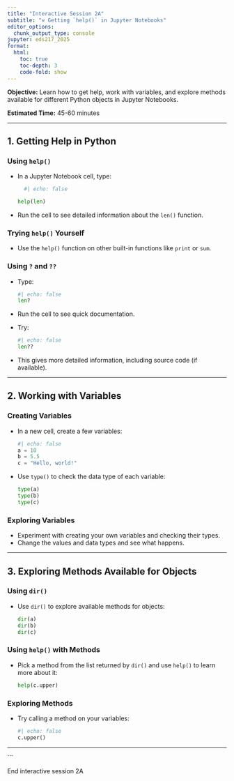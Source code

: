```yaml
---
title: "Interactive Session 2A"
subtitle: "⚒️ Getting `help()` in Jupyter Notebooks"
editor_options: 
  chunk_output_type: console
jupyter: eds217_2025
format:
  html:
    toc: true
    toc-depth: 3
    code-fold: show
---
```


**Objective:** Learn how to get help, work with variables, and explore methods available for different Python objects in Jupyter Notebooks.

**Estimated Time:** 45-60 minutes

---

## 1. Getting Help in Python

### Using `help()`
- In a Jupyter Notebook cell, type:
  ```python
    #| echo: false

  help(len)
  ```
- Run the cell to see detailed information about the `len()` function.

### Trying `help()` Yourself
- Use the `help()` function on other built-in functions like `print` or `sum`.

### Using `?` and `??`
- Type:
  ```python
  #| echo: false
  len?
  ```
- Run the cell to see quick documentation.
- Try:
  ```python
  #| echo: false
  len??
  ```
- This gives more detailed information, including source code (if available).

---

## 2. Working with Variables

### Creating Variables
- In a new cell, create a few variables:
  ```python
  #| echo: false
  a = 10
  b = 5.5
  c = "Hello, world!"
  ```
- Use `type()` to check the data type of each variable:
  ```python
  type(a)
  type(b)
  type(c)
  ```

### Exploring Variables
- Experiment with creating your own variables and checking their types.
- Change the values and data types and see what happens.

---

## 3. Exploring Methods Available for Objects

### Using `dir()`
- Use `dir()` to explore available methods for objects:
  ```python
  dir(a)
  dir(b)
  dir(c)
  ```

### Using `help()` with Methods
- Pick a method from the list returned by `dir()` and use `help()` to learn more about it:
  ```python
  help(c.upper)
  ```

### Exploring Methods
- Try calling a method on your variables:
  ```python
  #| echo: false
  c.upper()
  ```

---

```

::: {.center-text .body-text-xl .teal-text}
End interactive session 2A
:::